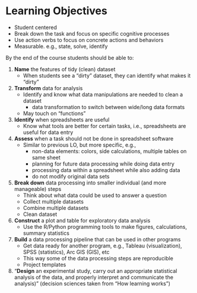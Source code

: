 # Learning Objectives

- Student centered
- Break down the task and focus on specific cognitive processes
- Use action verbs to focus on concrete actions and behaviors
- Measurable. e.g., state, solve, identify

By the end of the course students should be able to:

1. **Name** the features of tidy (clean) dataset
    - When students see a "dirty" dataset, they can identify what makes it "dirty"
2. **Transform** data for analysis
    - Identify and know what data manipulations are needed to clean a dataset
        - data transformation to switch between wide/long data formats
    - May touch on "functions"
3. **Identify** when spreadsheets are useful
    - Know what tools are better for certain tasks,
      i.e., spreadsheets are useful for data entry
4. **Assess** when a task should not be done in spreadsheet software
    - Similar to previous LO, but more specific, e.g.,
        - non-data elements: colors, side calculations, multiple tables on same sheet
        - planning for future data processing while doing data entry
        - processing data within a spreadsheet while also adding data
        - do not modify original data sets
5. **Break down** data processing into smaller individual (and more manageable) steps
    - Think about what data could be used to answer a question
    - Collect multiple datasets
    - Combine multiple datasets
    - Clean dataset
6. **Construct** a plot and table for exploratory data analysis
    - Use the R/Python programming tools to make figures, calculations, summary statistics
7. **Build** a data processing pipeline that can be used in other programs
    - Get data ready for another program, e.g., Tableau (visualization), SPSS (statistics), Arc GIS (GIS), etc
    - This way some of the data processing steps are reproducible
    - Project templates
8. "**Design** an experimental study, carry out an appropriate statistical analysis of the data, and properly interpret and communicate the analysis)" (decision sciences taken from "How learning works")
